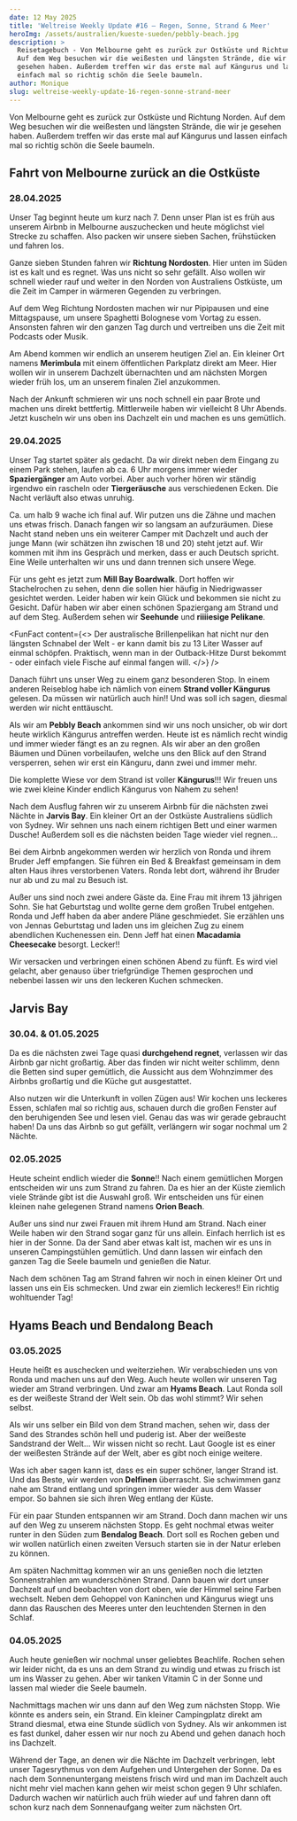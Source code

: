 ```yaml
---
date: 12 May 2025
title: 'Weltreise Weekly Update #16 – Regen, Sonne, Strand & Meer'
heroImg: /assets/australien/kueste-sueden/pebbly-beach.jpg
description: >
  Reisetagebuch - Von Melbourne geht es zurück zur Ostküste und Richtung Norden.
  Auf dem Weg besuchen wir die weißesten und längsten Strände, die wir je
  gesehen haben. Außerdem treffen wir das erste mal auf Kängurus und lassen
  einfach mal so richtig schön die Seele baumeln.
author: Monique
slug: weltreise-weekly-update-16-regen-sonne-strand-meer
---
```


Von Melbourne geht es zurück zur Ostküste und Richtung Norden. Auf dem Weg
besuchen wir die weißesten und längsten Strände, die wir je gesehen haben.
Außerdem treffen wir das erste mal auf Kängurus und lassen einfach mal so
richtig schön die Seele baumeln.

## Fahrt von Melbourne zurück an die Ostküste

### 28.04.2025

Unser Tag beginnt heute um kurz nach 7. Denn unser Plan ist es früh aus unserem
Airbnb in Melbourne auszuchecken und heute möglichst viel Strecke zu schaffen.
Also packen wir unsere sieben Sachen, frühstücken und fahren los.

Ganze sieben Stunden fahren wir **Richtung Nordosten**. Hier unten im Süden ist
es kalt und es regnet. Was uns nicht so sehr gefällt. Also wollen wir schnell
wieder rauf und weiter in den Norden von Australiens Ostküste, um die Zeit im
Camper in wärmeren Gegenden zu verbringen.

Auf dem Weg Richtung Nordosten machen wir nur Pipipausen und eine Mittagspause,
um unsere Spaghetti Bolognese vom Vortag zu essen. Ansonsten fahren wir den
ganzen Tag durch und vertreiben uns die Zeit mit Podcasts oder Musik.

<ImageSolo format="querformat" image="/assets/australien/kueste-sueden/auto.jpg" />

Am Abend kommen wir endlich an unserem heutigen Ziel an. Ein kleiner Ort namens
**Merimbula** mit einem öffentlichen Parkplatz direkt am Meer. Hier wollen wir
in unserem Dachzelt übernachten und am nächsten Morgen wieder früh los, um an
unserem finalen Ziel anzukommen.

Nach der Ankunft schmieren wir uns noch schnell ein paar Brote und machen uns
direkt bettfertig. Mittlerweile haben wir vielleicht 8 Uhr Abends. Jetzt
kuscheln wir uns oben ins Dachzelt ein und machen es uns gemütlich.

### 29.04.2025

Unser Tag startet später als gedacht. Da wir direkt neben dem Eingang zu einem
Park stehen, laufen ab ca. 6 Uhr morgens immer wieder **Spaziergänger** am Auto
vorbei. Aber auch vorher hören wir ständig irgendwo ein rascheln oder
**Tiergeräusche** aus verschiedenen Ecken. Die Nacht verläuft also etwas
unruhig.

Ca. um halb 9 wache ich final auf. Wir putzen uns die Zähne und machen uns etwas
frisch. Danach fangen wir so langsam an aufzuräumen. Diese Nacht stand neben uns
ein weiterer Camper mit Dachzelt und auch der junge Mann (wir schätzen ihn
zwischen 18 und 20) steht jetzt auf. Wir kommen mit ihm ins Gespräch und merken,
dass er auch Deutsch spricht. Eine Weile unterhalten wir uns und dann trennen
sich unsere Wege.

<ImageSolo format="querformat" image="/assets/australien/kueste-sueden/coast-2.jpg" />

Für uns geht es jetzt zum **Mill Bay Boardwalk**. Dort hoffen wir Stachelrochen
zu sehen, denn die sollen hier häufig in Niedrigwasser gesichtet werden. Leider
haben wir kein Glück und bekommen sie nicht zu Gesicht. Dafür haben wir aber
einen schönen Spaziergang am Strand und auf dem Steg. Außerdem sehen wir
**Seehunde** und **riiiiesige Pelikane**.

<ImageSolo format="hochformat" image="/assets/australien/kueste-sueden/pelikan.jpg" />

<FunFact
  content={<>
    Der australische Brillenpelikan hat nicht nur den längsten Schnabel der Welt - er kann damit bis zu 13 Liter Wasser auf einmal schöpfen. Praktisch, wenn man in der Outback-Hitze Durst bekommt - oder einfach viele Fische auf einmal fangen will.
  </>}
/>

Danach führt uns unser Weg zu einem ganz besonderen Stop. In einem anderen
Reiseblog habe ich nämlich von einem **Strand voller Kängurus** gelesen. Da
müssen wir natürlich auch hin!! Und was soll ich sagen, diesmal werden wir nicht
enttäuscht.

Als wir am **Pebbly Beach** ankommen sind wir uns noch unsicher, ob wir dort
heute wirklich Kängurus antreffen werden. Heute ist es nämlich recht windig und
immer wieder fängt es an zu regnen. Als wir aber an den großen Bäumen und Dünen
vorbeilaufen, welche uns den Blick auf den Strand versperren, sehen wir erst ein
Känguru, dann zwei und immer mehr.

<ImageSolo format="querformat" image="/assets/australien/kueste-sueden/pebbly-beach.jpg" />

Die komplette Wiese vor dem Strand ist voller **Kängurus**!!! Wir freuen uns wie
zwei kleine Kinder endlich Kängurus von Nahem zu sehen!

<ImageSolo format="querformat" image="/assets/australien/kueste-sueden/pebbly-beach-2.jpg" />

Nach dem Ausflug fahren wir zu unserem Airbnb für die nächsten zwei Nächte in
**Jarvis Bay**. Ein kleiner Ort an der Ostküste Australiens südlich von Sydney.
Wir sehnen uns nach einem richtigen Bett und einer warmen Dusche! Außerdem soll
es die nächsten beiden Tage wieder viel regnen...

Bei dem Airbnb angekommen werden wir herzlich von Ronda und ihrem Bruder Jeff
empfangen. Sie führen ein Bed & Breakfast gemeinsam in dem alten Haus ihres
verstorbenen Vaters. Ronda lebt dort, während ihr Bruder nur ab und zu mal zu
Besuch ist.

Außer uns sind noch zwei andere Gäste da. Eine Frau mit ihrem 13 jährigen Sohn.
Sie hat Geburtstag und wollte gerne dem großen Trubel entgehen. Ronda und Jeff
haben da aber andere Pläne geschmiedet. Sie erzählen uns von Jennas Geburtstag
und laden uns im gleichen Zug zu einem abendlichen Kuchenessen ein. Denn Jeff
hat einen **Macadamia Cheesecake** besorgt. Lecker!!

Wir versacken und verbringen einen schönen Abend zu fünft. Es wird viel gelacht,
aber genauso über triefgründige Themen gesprochen und nebenbei lassen wir uns
den leckeren Kuchen schmecken.

## Jarvis Bay

### 30.04. & 01.05.2025

Da es die nächsten zwei Tage quasi **durchgehend regnet**, verlassen wir das
Airbnb gar nicht großartig. Aber das finden wir nicht weiter schlimm, denn die
Betten sind super gemütlich, die Aussicht aus dem Wohnzimmer des Airbnbs
großartig und die Küche gut ausgestattet.

Also nutzen wir die Unterkunft in vollen Zügen aus! Wir kochen uns leckeres
Essen, schlafen mal so richtig aus, schauen durch die großen Fenster auf den
beruhigenden See und lesen viel. Genau das was wir gerade gebraucht haben! Da
uns das Airbnb so gut gefällt, verlängern wir sogar nochmal um 2 Nächte.

<ImageSolo format="hochformat" image="/assets/australien/kueste-sueden/airbnb.jpg" />

### 02.05.2025

Heute scheint endlich wieder die **Sonne**!! Nach einem gemütlichen Morgen
entscheiden wir uns zum Strand zu fahren. Da es hier an der Küste ziemlich viele
Strände gibt ist die Auswahl groß. Wir entscheiden uns für einen kleinen nahe
gelegenen Strand namens **Orion Beach**.

Außer uns sind nur zwei Frauen mit ihrem Hund am Strand. Nach einer Weile haben
wir den Strand sogar ganz für uns allein. Einfach herrlich ist es hier in der
Sonne. Da der Sand aber etwas kalt ist, machen wir es uns in unseren
Campingstühlen gemütlich. Und dann lassen wir einfach den ganzen Tag die Seele
baumeln und genießen die Natur.

Nach dem schönen Tag am Strand fahren wir noch in einen kleiner Ort und lassen
uns ein Eis schmecken. Und zwar ein ziemlich leckeres!! Ein richtig wohltuender
Tag!

<ImageDuo format="hochformat" image1="/assets/australien/kueste-sueden/orion-beach.jpg" image2="/assets/australien/kueste-sueden/ice-cream.jpg" />

## Hyams Beach und Bendalong Beach

### 03.05.2025

Heute heißt es auschecken und weiterziehen. Wir verabschieden uns von Ronda und
machen uns auf den Weg. Auch heute wollen wir unseren Tag wieder am Strand
verbringen. Und zwar am **Hyams Beach**. Laut Ronda soll es der weißeste Strand
der Welt sein. Ob das wohl stimmt? Wir sehen selbst.

Als wir uns selber ein Bild von dem Strand machen, sehen wir, dass der Sand des
Strandes schön hell und puderig ist. Aber der weißeste Sandstrand der Welt...
Wir wissen nicht so recht. Laut Google ist es einer der weißesten Strände auf
der Welt, aber es gibt noch einige weitere.

Was ich aber sagen kann ist, dass es ein super schöner, langer Strand ist. Und
das Beste, wir werden von **Delfinen** überrascht. Sie schwimmen ganz nahe am
Strand entlang und springen immer wieder aus dem Wasser empor. So bahnen sie
sich ihren Weg entlang der Küste.

Für ein paar Stunden entspannen wir am Strand. Doch dann machen wir uns auf den
Weg zu unserem nächsten Stopp. Es geht nochmal etwas weiter runter in den Süden
zum **Bendalog Beach**. Dort soll es Rochen geben und wir wollen natürlich einen
zweiten Versuch starten sie in der Natur erleben zu können.

Am späten Nachmittag kommen wir an uns genießen noch die letzten Sonnenstrahlen
am wunderschönen Strand. Dann bauen wir dort unser Dachzelt auf und beobachten
von dort oben, wie der Himmel seine Farben wechselt. Neben dem Gehoppel von
Kaninchen und Kängurus wiegt uns dann das Rauschen des Meeres unter den
leuchtenden Sternen in den Schlaf.

<ImageSolo format="hochformat" image="/assets/australien/kueste-sueden/sunset.jpg" />

### 04.05.2025

Auch heute genießen wir nochmal unser geliebtes Beachlife. Rochen sehen wir
leider nicht, da es uns an dem Strand zu windig und etwas zu frisch ist um ins
Wasser zu gehen. Aber wir tanken Vitamin C in der Sonne und lassen mal wieder
die Seele baumeln.

<ImageSolo format="querformat" image="/assets/australien/kueste-sueden/breakfast.jpg" />

Nachmittags machen wir uns dann auf den Weg zum nächsten Stopp. Wie könnte es
anders sein, ein Strand. Ein kleiner Campingplatz direkt am Strand diesmal, etwa
eine Stunde südlich von Sydney. Als wir ankommen ist es fast dunkel, daher essen
wir nur noch zu Abend und gehen danach hoch ins Dachzelt.

Während der Tage, an denen wir die Nächte im Dachzelt verbringen, lebt unser
Tagesrythmus von dem Aufgehen und Untergehen der Sonne. Da es nach dem
Sonnenuntergang meistens frisch wird und man im Dachzelt auch nicht mehr viel
machen kann gehen wir meist schon gegen 9 Uhr schlafen. Dadurch wachen wir
natürlich auch früh wieder auf und fahren dann oft schon kurz nach dem
Sonnenaufgang weiter zum nächsten Ort.
